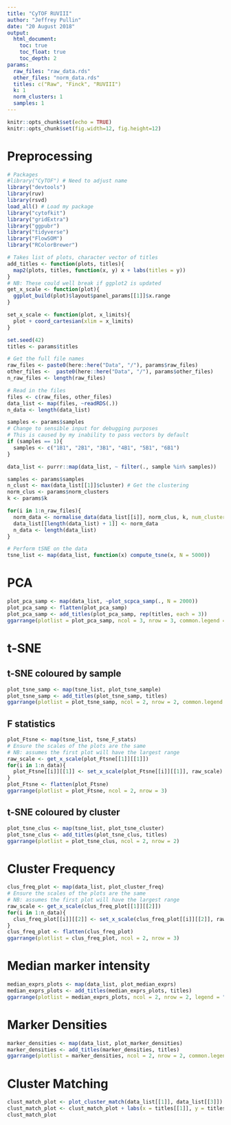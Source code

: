 ```yaml
---
title: "CyTOF RUVIII"
author: "Jeffrey Pullin"
date: "20 August 2018"
output: 
  html_document:
    toc: true
    toc_float: true
    toc_depth: 2
params: 
  raw_files: "raw_data.rds"
  other_files: "norm_data.rds"
  titles: c("Raw", "Finck", "RUVIII")
  k: 1
  norm_clusters: 1
  samples: 1
---
```


```r
knitr::opts_chunk$set(echo = TRUE)
knitr::opts_chunk$set(fig.width=12, fig.height=12) 
```

# Preprocessing

```r
# Packages
#library("CyTOF") # Need to adjust name
library("devtools")
library(ruv)
library(rsvd)
load_all() # Load my package
library("cytofkit")
library("gridExtra")
library("ggpubr")
library("tidyverse")
library("FlowSOM")
library("RColorBrewer")
```

```r
# Takes list of plots, character vector of titles
add_titles <- function(plots, titles){
  map2(plots, titles, function(x, y) x + labs(titles = y))
}
# NB: These could well break if ggplot2 is updated
get_x_scale <- function(plot){
  ggplot_build(plot)$layout$panel_params[[1]]$x.range
}

set_x_scale <- function(plot, x_limits){
  plot + coord_cartesian(xlim = x_limits)
}
```

```r
set.seed(42)
titles <- params$titles
```

```r
# Get the full file names
raw_files <- paste0(here::here("Data", "/"), params$raw_files)
other_files <-  paste0(here::here("Data", "/"), params$other_files)
n_raw_files <- length(raw_files)

# Read in the files
files <- c(raw_files, other_files)
data_list <- map(files, ~readRDS(.))
n_data <- length(data_list)
```

```r
samples <- params$samples
# Change to sensible input for debugging purposes
# This is caused by my inability to pass vectors by default
if (samples == 1){
  samples <- c("1B1", "2B1", "3B1", "4B1", "5B1", "6B1")
}

data_list <- purrr::map(data_list, ~ filter(., sample %in% samples))
```

```r
samples <- params$samples
n_clust <- max(data_list[[1]]$cluster) # Get the clustering 
norm_clus <- params$norm_clusters
k <- params$k

for(i in 1:n_raw_files){
  norm_data <- normalise_data(data_list[[i]], norm_clus, k, num_clusters = n_clust)
  data_list[[length(data_list) + 1]] <- norm_data
  n_data <- length(data_list)
}
```

```r
# Perform tSNE on the data
tsne_list <- map(data_list, function(x) compute_tsne(x, N = 5000))
```

# PCA

```r
plot_pca_samp <- map(data_list, ~plot_scpca_samp(., N = 2000))
plot_pca_samp <- flatten(plot_pca_samp)
plot_pca_samp <- add_titles(plot_pca_samp, rep(titles, each = 3))
ggarrange(plotlist = plot_pca_samp, ncol = 3, nrow = 3, common.legend = TRUE, legend = "right")
```

# t-SNE

## t-SNE coloured by sample
```r
plot_tsne_samp <- map(tsne_list, plot_tsne_sample)
plot_tsne_samp <- add_titles(plot_tsne_samp, titles)
ggarrange(plotlist = plot_tsne_samp, ncol = 2, nrow = 2, common.legend = TRUE, legend = "right")
```

## F statistics

```r
plot_Ftsne <- map(tsne_list, tsne_F_stats)
# Ensure the scales of the plots are the same 
# NB: assumes the first plot will have the largest range
raw_scale <- get_x_scale(plot_Ftsne[[1]][[1]])
for(i in 1:n_data){
  plot_Ftsne[[i]][[1]] <- set_x_scale(plot_Ftsne[[i]][[1]], raw_scale)
}
plot_Ftsne <- flatten(plot_Ftsne)
ggarrange(plotlist = plot_Ftsne, ncol = 2, nrow = 3)
```

## t-SNE coloured by cluster

```r
plot_tsne_clus <- map(tsne_list, plot_tsne_cluster)
plot_tsne_clus <- add_titles(plot_tsne_clus, titles)
ggarrange(plotlist = plot_tsne_clus, ncol = 2, nrow = 2)
```

# Cluster Frequency

```r
clus_freq_plot <- map(data_list, plot_cluster_freq)
# Ensure the scales of the plots are the same 
# NB: assumes the first plot will have the largest range
raw_scale <- get_x_scale(clus_freq_plot[[1]][[2]])
for(i in 1:n_data){
  clus_freq_plot[[i]][[2]] <- set_x_scale(clus_freq_plot[[i]][[2]], raw_scale)
}
clus_freq_plot <- flatten(clus_freq_plot)
ggarrange(plotlist = clus_freq_plot, ncol = 2, nrow = 3)
```

# Median marker intensity

```r
median_exprs_plots <- map(data_list, plot_median_exprs)
median_exprs_plots <- add_titles(median_exprs_plots, titles)
ggarrange(plotlist = median_exprs_plots, ncol = 2, nrow = 2, legend = "bottom")
```

# Marker Densities

```r
marker_densities <- map(data_list, plot_marker_densities)
marker_densities <- add_titles(marker_densities, titles)
ggarrange(plotlist = marker_densities, ncol = 2, nrow = 2, common.legend = TRUE, legend = "bottom")
```

# Cluster Matching

```r
clust_match_plot <- plot_cluster_match(data_list[[1]], data_list[[3]])
clust_match_plot <- clust_match_plot + labs(x = titles[[1]], y = titles[[3]])
clust_match_plot
```
